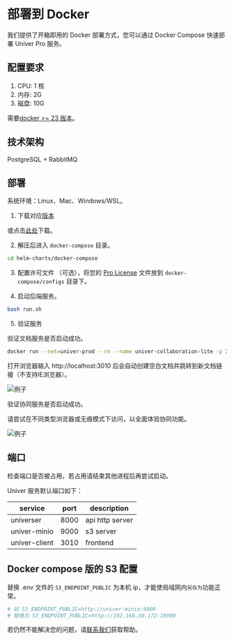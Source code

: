 # 部署到 Docker

我们提供了开箱即用的 Docker 部署方式，您可以通过 Docker Compose 快速部署 Univer Pro 服务。

## 配置要求

1. CPU: 1 核
2. 内存: 2G
3. 磁盘: 10G

需要[docker >= 23 版本](https://docs.docker.com/engine/install/)。

## 技术架构

PostgreSQL + RabbitMQ

## 部署


系统环境：Linux、Mac、Windows/WSL。

1. 下载对应[版本](https://github.com/dream-num/helm-charts/releases)

或点击[此处](https://release-univer.oss-cn-shenzhen.aliyuncs.com/release-demo/docker-compose.zip)下载。

2. 解压后进入 `docker-compose` 目录。

```bash
cd helm-charts/docker-compose
```

3. 配置许可文件 （可选），将您的 [Pro License](/pro/license) 文件放到 `docker-compose/configs` 目录下。

4. 启动后端服务。

```bash
bash run.sh
```

5. 验证服务

验证文档服务是否启动成功。

```bash
docker run --net=univer-prod --rm --name univer-collaboration-lite -p 3010:3010 univer-acr-registry.cn-shenzhen.cr.aliyuncs.com/release/univer-collaboration-lite:latest
```

打开浏览器输入 http://localhost:3010 后会自动创建空白文档并跳转到新文档链接（不支持IE浏览器）。

![例子](./imgs/img1.png)

验证协同服务是否启动成功。

请尝试在不同类型浏览器或无痕模式下访问，以全面体验协同功能。

![例子](./imgs/img2.png)

## 端口

检查端口是否被占用，若占用请结束其他进程后再尝试启动。

Univer 服务默认端口如下：

| service | port | description |
| --- | --- | --- |
| universer | 8000 | api http server |
| univer-minio | 9000 | s3 server |
| univer-client | 3010 | frontend |


## Docker compose 版的 S3 配置

替换 .env 文件的 `S3_ENDPOINT_PUBLIC` 为本机 ip，才能使局域网内`另存为`功能正常。

```bash
# 如 S3_ENDPOINT_PUBLIC=http://univer-minio:9000
# 替换为 S3_ENDPOINT_PUBLIC=http://192.168.50.172:19000
```

若仍然不能解决您的问题，请[联系我们](/pro/guides/sheet/introduction#-联系我们)获取帮助。
